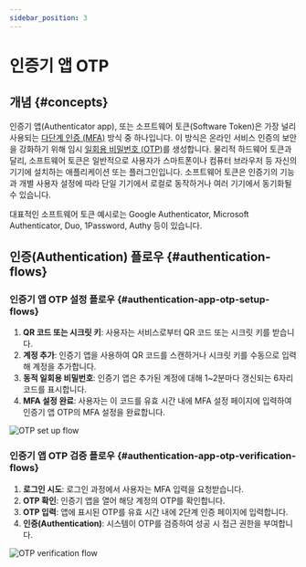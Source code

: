 ```yaml
---
sidebar_position: 3
---
```


# 인증기 앱 OTP

## 개념 \{#concepts}

인증기 앱(Authenticator app), 또는 소프트웨어 토큰(Software Token)은 가장 널리 사용되는 [다단계 인증 (MFA)](https://auth.wiki/mfa) 방식 중 하나입니다. 이 방식은 온라인 서비스 인증의 보안을 강화하기 위해 임시 [일회용 비밀번호 (OTP)](https://auth.wiki/otp)를 생성합니다. 물리적 하드웨어 토큰과 달리, 소프트웨어 토큰은 일반적으로 사용자가 스마트폰이나 컴퓨터 브라우저 등 자신의 기기에 설치하는 애플리케이션 또는 플러그인입니다. 소프트웨어 토큰은 인증기의 기능과 개별 사용자 설정에 따라 단일 기기에서 로컬로 동작하거나 여러 기기에서 동기화될 수 있습니다.

대표적인 소프트웨어 토큰 예시로는 Google Authenticator, Microsoft Authenticator, Duo, 1Password, Authy 등이 있습니다.

## 인증(Authentication) 플로우 \{#authentication-flows}

### 인증기 앱 OTP 설정 플로우 \{#authentication-app-otp-setup-flows}

1. **QR 코드 또는 시크릿 키**: 사용자는 서비스로부터 QR 코드 또는 시크릿 키를 받습니다.
2. **계정 추가**: 인증기 앱을 사용하여 QR 코드를 스캔하거나 시크릿 키를 수동으로 입력해 계정을 추가합니다.
3. **동적 일회용 비밀번호**: 인증기 앱은 추가된 계정에 대해 1~2분마다 갱신되는 6자리 코드를 표시합니다.
4. **MFA 설정 완료**: 사용자는 이 코드를 유효 시간 내에 MFA 설정 페이지에 입력하여 인증기 앱 OTP의 MFA 설정을 완료합니다.

<img src="/img/assets/otp-set-up-flow.png" alt="OTP set up flow" />

### 인증기 앱 OTP 검증 플로우 \{#authentication-app-otp-verification-flows}

1. **로그인 시도**: 로그인 과정에서 사용자는 MFA 입력을 요청받습니다.
2. **OTP 확인**: 인증기 앱을 열어 해당 계정의 OTP를 확인합니다.
3. **OTP 입력**: 앱에 표시된 OTP를 유효 시간 내에 2단계 인증 페이지에 입력합니다.
4. **인증(Authentication)**: 시스템이 OTP를 검증하여 성공 시 접근 권한을 부여합니다.

<img src="/img/assets/otp-verification-flow.png" alt="OTP verification flow" />
